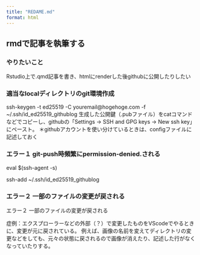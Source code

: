 ---
title: "REDAME.md"
format: html
---

## rmdで記事を執筆する

### やりたいこと

Rstudio上で.qmd記事を書き、htmlにrenderした後githubに公開したりしたい

### 適当なlocalディレクトリのgit環境作成

ssh-keygen -t ed25519 -C youremail@hogehoge.com -f ~/.ssh/id_ed25519_githublog
生成した公開鍵（.pubファイル）をcatコマンドなどでコピーし、githubの「Settings -&gt; SSH and GPG keys -&gt; New ssh key」にペースト。
＊githubアカウントを使い分けているときは、configファイルに記述しておく

### エラー１ git-push時頻繁にpermission-denied.される
eval $(ssh-agent -s)

ssh-add ~/.ssh/id_ed25519_githublog

### エラー２ 一部のファイルの変更が戻される
エラー２ 一部のファイルの変更が戻される

症例：エクスプローラーなどの外部（？）で変更したものをVScodeでやるときに、変更が元に戻されている。 例えば、画像の名前を変えてディレクトリの変更などをしても、元々の状態に戻されるので画像が消えたり、記述した行がなくなっていたりする。
